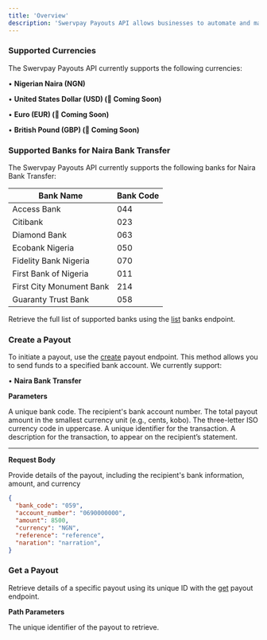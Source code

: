 ```yaml
---
title: 'Overview'
description: 'Swervpay Payouts API allows businesses to automate and manage payout processes efficiently, ensuring fast, secure, and reliable transactions. This guide covers how to create a payout and retrieve payout details using our API'
---
```


### Supported Currencies

The Swervpay Payouts API currently supports the following currencies:

• **Nigerian Naira (NGN)**

• **United States Dollar (USD) (🚧 Coming Soon)**

• **Euro (EUR) (🚧 Coming Soon)**

• **British Pound (GBP) (🚧 Coming Soon)**

### Supported Banks for Naira Bank Transfer

The Swervpay Payouts API currently supports the following banks for Naira Bank Transfer:

| Bank Name | Bank Code |
| --- | --- |
| Access Bank | 044 |
| Citibank | 023 |
| Diamond Bank | 063 |
| Ecobank Nigeria | 050 |
| Fidelity Bank Nigeria | 070 |
| First Bank of Nigeria | 011 |
| First City Monument Bank | 214 |
| Guaranty Trust Bank | 058 |

Retrieve the full list of supported banks using the [list](/api-reference/others/get-banks) banks endpoint.


### Create a Payout
To initiate a payout, use the [create](/api-reference/payouts/create) payout endpoint. This method allows you to send funds to a specified bank account. We currently support:

• **Naira Bank Transfer**

**Parameters**

<ParamField body="bank_code" type="string" required>
 A unique bank code.
</ParamField>

<ParamField body="account_number" type="string" required>
 The recipient's bank account number.
</ParamField>

<ParamField body="amount" type="integer" required>
 The total payout amount in the smallest currency unit (e.g., cents, kobo).
</ParamField>

<ParamField body="currency" type="string" required>
 The three-letter ISO currency code in uppercase.
</ParamField>

<ParamField body="reference" type="string">
 A unique identifier for the transaction.
</ParamField>

<ParamField body="narration" type="string">
 A description for the transaction, to appear on the recipient’s statement.
</ParamField>

___

**Request Body**

Provide details of the payout, including the recipient's bank information, amount, and currency
```json Request Body
{
  "bank_code": "059",
  "account_number": "0690000000",
  "amount": 8500,
  "currency": "NGN",
  "reference": "reference",
  "naration": "narration",
}
```
### Get a Payout
Retrieve details of a specific payout using its unique ID with the [get](/api-reference/payouts/get) payout endpoint.

**Path Parameters**

<ParamField path="id" type="string" required>
 The unique identifier of the payout to retrieve.
</ParamField>



